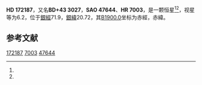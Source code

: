 {{Starbox begin
| name = HD 172187
}}
{{Starbox observe
| epoch = [[J2000.0|J2000.0]]
| constell = {{星座名待查}}<ref name=SIMBAD>{{cite web
 | url=http://simbad.u-strasbg.fr/simbad/sim-id?Ident=HR+7003
 | title =Pulsating variable Star
 | publisher=Centre de Données astronomiques de Strasbourg
 | work=SIMBAD
 | accessdate=2012-07-13}}</ref><ref name=DATA>{{cite web
 | url=http://vizier.u-strasbg.fr/viz-bin/VizieR-5?-out.add=.&-source=5050&-corr=PK=HR&-out.max=9999&HR=7003
 | title=VizieR Detailed Page
 | accessdate=2012-07-13
 | archive-date=2016-03-04
 | archive-url=https://web.archive.org/web/20160304233553/http://vizier.u-strasbg.fr/viz-bin/VizieR-5?-out.add=.&-source=5050&-corr=PK=HR&-out.max=9999&HR=7003
 | dead-url=no
 }}</ref>
| 星官 = 
| ra = {{RA|18|36|45.6}}<ref name=SIMBAD /><ref name=DATA />
| dec = {{DEC|+43|13|19}}<ref name=SIMBAD /><ref name=DATA />
| appmag_v = 6.2<ref name=SIMBAD /><ref name=DATA />
}}
{{Starbox character
| class = F0V<ref name=SIMBAD /><ref name=DATA />
| b-v = 0.24<ref name=SIMBAD /><ref name=DATA />
| u-b = 0.09<ref name=SIMBAD /><ref name=DATA />
| r-i = <ref name=SIMBAD /><ref name=DATA />
| variable = 
}}
{{Starbox astrometry
| radial_v = 0.09
| prop_mo_ra = 5
| parallax = 
| p_error = 
}}
{{Starbox catalog
| names =BD+43 3027，[[SAO星表|SAO]] 47644，[[HD星表|HD]] 172187，[[HR星表|HR]] 7003}}
{{Starbox reference |Simbad=HR+7003}}
{{Starbox end}}

'''HD 172187'''，又名'''BD+43 3027'''，'''SAO 47644'''、'''HR 7003'''，是一颗恒星<ref name=SIMBAD /><ref name=DATA />，视星等为6.2，位于[[銀道座標系|銀經]]71.9，[[銀道座標系|銀緯]]20.72，其[[B1900.0|B1900.0]]坐标为赤經{{RA|18|33|41.8}}，赤緯{{DEC|+43|20.72|12}}。

== 参考文献 ==
{{reflist}}

{{star-stub}}

[[Category:HD和HDE天體|172187]]
[[Category:HR天體|7003]]
[[Category:SAO天體|47644]]